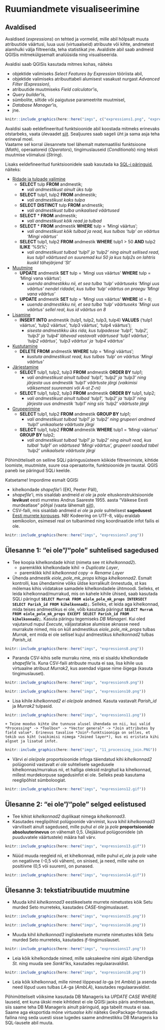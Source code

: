 # Ruumiandmete visualiseerimine {#visualiseerimine1}

## Avaldised

Avaldised (*expressions*) on tehted ja vormelid, mille abil hõlpsalt muuta atribuutide väärtusi, luua uusi (virtuaalseid) atribuute või kihte, andmetest alamhulki välja filtreerida, teha statistikat jne. Avaldiste abil saab andmeid QGISis mitmekülgsemalt analüüsida ning visualiseerida.  

Avaldisi saab QGISis kasutada mitmes kohas, näiteks 

- objektide valimiseks *Select Features by Expression* tööriista abil,    
- objektide valimiseks atribuuttabeli alumisest vasakust nurgast *Advanced Filter (Expression)*,  
- atribuutide muutmiseks *Field calculator*'is,  
- *Query builder*'is,   
- sümbolite, siltide või paigutuse parameetrite muutmisel,  
- *Database Manager*'is,  
- jne.  


```r
knitr::include_graphics(here::here("imgs", c("expressions1.png", "expressions2.png", "expressions3.png", "expressions4.png", "expressions5.png", "expressions6.png")))
```



Avaldisi saab eeldefineeritud funktsioonide abil koostada mitmeks erinevaks otstarbeks, vaata ülevaadet [siit](https://docs.qgis.org/3.4/en/docs/user_manual/working_with_vector/expression.html#vector-expressions). Sealjuures saab sageli üht ja sama asja teha erineval moel.    
Vaatame sel korral ülesannete toel lähemalt matemaatilisi funktsioone (*Math*), operaatoreid (*Operators*), tingimuslauseid (*Conditionals*) ning teksti muutmise võimalusi (*String*).  



Lisaks eeldefineeritud funktsioonidele saab kasutada ka [SQL-i päringuid](https://www.w3schools.com/sql/), näiteks:  

- [Ridade ja tulpade valimine](https://www.w3schools.com/sql/sql_select.asp)
    + **SELECT** tulp **FROM** andmestik;
        + *vali andmestikust ainult üks tulp*  
    + **SELECT** tulp1, tulp2 **FROM** andmestik;
        + *vali andmestikust kaks tulpa*  
    + **SELECT DISTINCT** tulp **FROM** andmestik;  
        + *vali andmestikust tulba unikaalsed väärtused*  
    + **SELECT** \* **FROM** andmestik;
        + *vali andmestikust kõik read ja tulbad*  
    + **SELECT** \* **FROM** andmestik **WHERE** tulp = 'Mingi väärtus';  
        + *vali andmestikust kõik tulbad ja read, kus tulbas 'tulp' on väärtus 'Mingi väärtus'*  
    + **SELECT** tulp1, tulp2 **FROM** andmestik **WHERE** tulp1 > 50 **AND** tulp2 **ILIKE** '%St%';  
        + *vali andmestikust tulbad 'tulp1' ja 'tulp2' ning ainult sellised read, kus tulp1 väärtused on suuremad kui 50 ja kus tulp2s on lahtris kuskil tähejärjend 'St'*
- [Muutmine](https://www.w3schools.com/sql/sql_update.asp)  
    + **UPDATE** andmestik **SET** tulp = 'Mingi uus väärtus' **WHERE** tulp = 'Mingi vana väärtus';
        + *uuenda andmestikku nii, et sea tulba 'tulp' väärtuseks 'Mingi uus väärtus' nendel ridadel, kus tulba 'tulp' väärtus on praegu 'Mingi vana väärtus'*
    + **UPDATE** andmestik **SET** tulp = 'Mingi uus väärtus' **WHERE** id = 8;
        + *uuenda andmestikku nii, et sea tulba 'tulp' väärtuseks 'Mingi uus väärtus' sellel real, kus id väärtus on 8*
- [Lisamine](https://www.w3schools.com/sql/sql_insert.asp)  
    + **INSERT INTO** andmestik (tulp1, tulp2, tulp3, tulp4) **VALUES** ('tulp1 väärtus', 'tulp2 väärtus', 'tulp3 väärtus', 'tulp4 väärtus');
        + *sisesta andmestikku üks rida, kus tulpadesse 'tulp1', 'tulp2', 'tulp3' ja 'tulp4' lähevad vastavalt väärtused 'tulp1 väärtus', 'tulp2 väärtus', 'tulp3 väärtus' ja 'tulp4 väärtus'*  
- [Kustutamine](https://www.w3schools.com/sql/sql_delete.asp)  
    + **DELETE FROM** andmestik **WHERE** tulp = 'Mingi väärtus'; 
        + *kustuta andmestikust read, kus tulbas 'tulp' on väärtus 'Mingi väärtus'*  
- [Järjestamine](https://www.w3schools.com/sql/sql_orderby.asp)  
    + **SELECT** tulp1, tulp2, tulp3 **FROM** andmestik **ORDER BY** tulp1;
        + *vali andmestikust ainult tulbad 'tulp1', 'tulp2' ja 'tulp3' ning järjesta uus andmestik 'tulp1' väärtuste järgi (vaikimisi väiksemast suuremani või A-st Z-ni)*  
    + **SELECT** tulp1, tulp2, tulp3 **FROM** andmestik **ORDER BY** tulp1, tulp2;  
        + *vali andmestikust ainult tulbad 'tulp1', 'tulp2' ja 'tulp3' ning järjesta uus andmestik 'tulp1' ning siis 'tulp2' väärtuste järgi*  
- [Grupeerimine](https://www.w3schools.com/sql/sql_groupby.asp)  
    + **SELECT** tulp1, tulp2 **FROM** andmestik **GROUP BY** tulp1;
        + *vali andmestikust tulbad 'tulp1' ja 'tulp2' ning grupeeri andmed 'tulp1' unikaalsete väärtuste järgi*
    + **SELECT** tulp1, tulp2 **FROM** andmestik **WHERE** tulp1 = 'Mingi väärtus' **GROUP BY** tulp2;  
        + *vali andmestikust tulbad 'tulp1' ja 'tulp2' ning ainult read, kus tulbal 'tulp1' on väärtused 'Mingi väärtus', grupeeri saadud tabel 'tulp2' unikaalsete väärtuste järgi*  


Põhimõtteliselt on selline SQLi päringusüsteem kõikide filtreerimiste, kihtide loomiste, muutmiste, suure osa operaatorite, funktsioonide jm taustal. QGIS paneb ise päringud SQLi keelde.      
 

Katsetame! Impordime esmalt QGISi 

- kihelkondade *shapefile*'i (EKI, Peeter Päll),  
- *shapefile*'i, mis sisaldab andmeid *ei ole* ja *pole* eituskonstruktsioonide **levikust** eesti murretes Andrus Saareste 1955. aasta "Väikese Eesti murdeatlase" põhjal (vaata lähemalt [siit](https://github.com/MPilvik/RuRaKe)),  
- CSV-faili, mis sisaldab andmeid *ei ole* ja *pole* suhtelisest **sagedusest** [Eesti murrete korpuses](www.murre.ut.ee/mkweb). NB! Kodeering on UTF-8, välju eraldab semikoolon, esimesel real on tulbanimed ning koordinaatide infot failis ei ole. 


```r
knitr::include_graphics(here::here("imgs", "expressions7.png"))
```


## Ülesanne 1: "ei ole"/"pole" suhtelised sagedused

- Tee koopia kihelkondade kihist (nimeta see nt *kihelkonnad2*). 
    + paremklikk kihelkondade kihil -> *Duplicate Layer*,
    + paremklikk kihil *kihelkonnad copy* -> *Rename Layer*   
- Ühenda andmestik *eiole_pole_mk_props* kihiga *kihelkonnad2*. Esmalt kontrolli, kas ühendamine võiks üldse korralikult õnnestuda, st kas mõlemas kihis viidatakse samadele kihelkondadele ühtmoodi. Selleks, et leida kihelkonnad/murrakud, mis on kahele kihile ühised, saab kasutada SQLi päringut **`SELECT Murrak FROM eiole_pole_mk_props INTERSECT SELECT Parish_id FROM kihelkonnad2;`**. Selleks, et leida aga kihelkonnad, mida teises andmestikus ei ole, võib kasutada päringut **`SELECT Murrak FROM eiole_pole_mk_props EXCEPT SELECT Parish_id FROM kihelkonnad2;`**. Kasuta päringu tegemiseks *DB Manageri*. Kui oled vajutanud nupul *Execute*, väljastatakse alumisse aknasse need murrakute nimed, mis on küll andmestikus *eiole_pole_mk_props* tulbas *Murrak*, ent mida ei ole sellisel kujul andmestikus *kihelkonnad2* tulbas *Parish_id*.    
```r
knitr::include_graphics(here::here("imgs", "expressions8.png"))
```

- Paranda CSV-kihis selle murraku nime, mis ei sisaldu kihelkondade *shapefile*'is. Kuna CSV-faili atribuute muuta ei saa, lisa kihile uus virtuaalne atribuut *Murrak2*, kus asendad vigase nime õigega (kasuta tingimuslauset).   
```r
knitr::include_graphics(here::here("imgs", "expressions9.png"))
```
```r
knitr::include_graphics(here::here("imgs", "expressions10.png"))
```
- Lisa kihile *kihelkonnad2* *ei ole*/*pole* andmed. Kasuta vastavalt *Parish_id* ja *Murrak2* tulpasid.   
```r
knitr::include_graphics(here::here("imgs", "expressions11.png"))
```
    + Teine moodus kihte ühe tunnuse alusel ühendada on nii, kui valid *Processing* -> *Toolbox* -> *Vector general* -> *Join attributes by field value*. Erinevus tavalise *Join*-funktsiooniga on selles, et tekib uus kiht (vaikimisi nimega *Joined layer*), kus ei eristata kihi algset ja lisatud infot.    
```r
knitr::include_graphics(here::here("imgs", "11_processing_join.PNG"))
```

- Värvi *ei ole*/*pole* proportsioonide infoga täiendatud kihi *kihelkonnad2* polügoonid vastavalt *ei ole* suhtelisele sagedusele kihelkonnas/murrakus nii, et halliga oleksid märgitud ka kihelkonnad, millest murdekorpuse sagedusinfot ei ole. Selleks peab kasutama reeglipõhist sümboloogiat.  
```r
knitr::include_graphics(here::here("imgs", "expressions12.gif"))
```


## Ülesanne 2: "ei ole"/"pole" selged eelistused

- Tee kihist *kihelkonnad2* duplikaat nimega *kihelkonnad3*.  
- Kasutades reeglipõhist polügoonide värvimist, kuva kihil *kihelkonnad3* värviliselt ainult sagedused, mille puhul *ei ole* ja *pole* **proportsioonide absoluuterinevus** on vähemalt 0,5. Ülejäänud polügoonidele (sh puuduvatele väärtustele) määra hall värv.    
```r
knitr::include_graphics(here::here("imgs", "expressions13.gif"))
```
- Nüüd muuda reegleid nii, et kihelkonnad, mille puhul *ei_ole* ja *pole* vahe on negatiivne (-0,5 või vähem), on sinised, ja need, mille vahe on positiivne (0,5 või suurem), on punased.  
```r
knitr::include_graphics(here::here("imgs", "expressions14.gif"))
```


## Ülesanne 3: tekstiatribuutide muutmine

- Muuda kihil *kihelkonnad3* eestikeelsete murrete nimetustes kõik Setu murded Seto murreteks, kasutades *CASE*-tingimuslauset.   
```r
knitr::include_graphics(here::here("imgs", "expressions15.png"))
```
```r
knitr::include_graphics(here::here("imgs", "expressions16.png"))
```

- Muuda kihil *kihelkonnad3* ingliskeelsete murrete nimetustes kõik Setu murded Seto murreteks, kasutades *if*-tingimuslauset.    
```r
knitr::include_graphics(here::here("imgs", "expressions17.png"))
```
- Leia kõik kihelkondade nimed, mille saksakeelne nimi algab lühendiga *St.* ning muuda see *Sankt*'iks, kasutades regulaaravaldist.  
```r
knitr::include_graphics(here::here("imgs", "expressions18.png"))
```
- Leia kõik kihelkonnad, mille nimed lõppevad *la*-ga (nt *Ambla*) ja asenda need lõpud uues tulbas *LA*-ga (*AmbLA*), kasutades regulaaravaldist.  

Põhimõtteliselt võiksime kasutada DB Manageris ka *UPDATE CASE WHERE* lauseid, ent kuna ükski meie kihtidest ei ole QGISi jaoks päris andmebaas, siis saame teha DB Manageris ainult päringuid, aga tabelit muuta ei saa. Saame aga eksportida mõne *virtuaalse kihi* näiteks GeoPackage-formaadis failina ning seda uuesti sisse lugedes saame andmestikku DB Manageris ka SQL-lausete abil muuta. 






